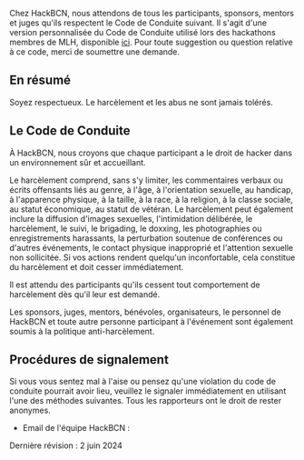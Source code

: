 
Chez HackBCN, nous attendons de tous les participants, sponsors, mentors et juges qu'ils respectent le Code de Conduite suivant. Il s'agit d'une version personnalisée du Code de Conduite utilisé lors des hackathons membres de MLH, disponible [ici](https://static.mlh.io/docs/mlh-code-of-conduct.pdf). Pour toute suggestion ou question relative à ce code, merci de soumettre une demande.

## En résumé

Soyez respectueux. Le harcèlement et les abus ne sont jamais tolérés.

## Le Code de Conduite

À HackBCN, nous croyons que chaque participant a le droit de hacker dans un environnement sûr et accueillant.

Le harcèlement comprend, sans s'y limiter, les commentaires verbaux ou écrits offensants liés au genre, à l'âge, à l'orientation sexuelle, au handicap, à l'apparence physique, à la taille, à la race, à la religion, à la classe sociale, au statut économique, au statut de vétéran. Le harcèlement peut également inclure la diffusion d'images sexuelles, l'intimidation délibérée, le harcèlement, le suivi, le brigading, le doxxing, les photographies ou enregistrements harassants, la perturbation soutenue de conférences ou d'autres événements, le contact physique inapproprié et l'attention sexuelle non sollicitée. Si vos actions rendent quelqu'un inconfortable, cela constitue du harcèlement et doit cesser immédiatement.

Il est attendu des participants qu'ils cessent tout comportement de harcèlement dès qu'il leur est demandé.

Les sponsors, juges, mentors, bénévoles, organisateurs, le personnel de HackBCN et toute autre personne participant à l'événement sont également soumis à la politique anti-harcèlement.

## Procédures de signalement

Si vous vous sentez mal à l'aise ou pensez qu'une violation du code de conduite pourrait avoir lieu, veuillez le signaler immédiatement en utilisant l'une des méthodes suivantes. Tous les rapporteurs ont le droit de rester anonymes.

- Email de l'équipe HackBCN : <HideEmail emailAddr="team@hackbcn.com" />

Dernière révision : 2 juin 2024
